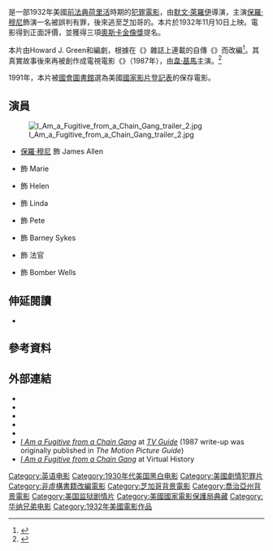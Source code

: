 {{noteTA
|T=zh-hk:牢獄餘生; zh-cn:亡命者;
|G1=Show
|1=zh-hk:牢獄餘生; zh-cn:亡命者;
}}
{{Infobox film
| name = 牢獄餘生
| original_name  = ''I Am a Fugitive from a Chain Gang''
| image = IAmaFugitivefromaChainGang.jpg
| caption = 電影海報
| director = [[默文·萊羅伊|默文·萊羅伊]]
| producer = Hal B. Wallis
| screenplay = Howard J. Green<br />{{link-en|布朗·霍姆斯|Brown Holmes}}
| based_on = 《{{link-en|I Am a Fugitive from a Georgia Chain Gang!|I Am a Fugitive from a Georgia Chain Gang!}}》<br />作者：{{link-en|Robert Elliott Burns|Robert Elliott Burns}}
| starring = [[保羅·穆尼|保羅·穆尼]]<br />{{link-en|格蘭達·法雷爾|Glenda Farrell}}<br />{{link-en|Helen Vinson|Helen Vinson}}<br />{{link-en|諾爾·法蘭西斯|Noel Francis}}
| music = Bernhard Kaun
| cinematography = {{link-en|Sol Polito|Sol Polito}}
| editing = {{link-en|威廉·霍姆斯|William Holmes (film editor)}}
| studio = {{link-en|Vitaphone|Vitaphone|The Vitaphone Corporation}}
| distributor = [[華納兄弟|華納兄弟]]
| released = {{film date|1932|11|10}}<ref>{{cite news|title=Screen Notes |newspaper=New York Times |date=1932-11-10 |language = en}}</ref>
| runtime = 93分鐘
| language = 英語
| country = 美國
| budget = $228,000
| gross  = $1,599,000
| cn_name            = 亡命者
| hk_name            = 牢獄餘生
| tw_name            = 
}}
{{作品名稱|name=''I Am a Fugitive from a Chain Gang''|hk=牢獄餘生|cn=亡命者}}是一部1932年美國[[前法典荷里活|前法典荷里活]]時期的[[犯罪電影|犯罪電影]]，由[[默文·萊羅伊|默文·萊羅伊]]導演，主演[[保羅·穆尼|保羅·穆尼]]飾演一名被誤判有罪，後來逃至芝加哥的{{link-en|帶鐐囚犯|Chain gang}}。本片於1932年11月10日上映。電影得到正面評價，並獲得三項[[奧斯卡金像獎|奧斯卡金像獎]]提名。

本片由Howard J. Green和{{link-en|布朗·霍姆斯|Brown Holmes}}編劇，根據{{link-en|Robert Elliott Burns|Robert Elliott Burns}}在《{{link-en|True Detective (magazine)|True Detective (magazine)|True Detective}}》雜誌上連載的自傳《{{link-en|I Am a Fugitive from a Georgia Chain Gang!|I Am a Fugitive from a Georgia Chain Gang!}}》而改編<ref>{{Cite web |url = http://www.stim.com/Stim-x/8.1/detective/detective-08.1.html |title = True Detective, R.I.P. |author = John Marr |language = en |accessdate = 2017-01-08 |archive-date = 2018-12-18 |archive-url = https://web.archive.org/web/20181218010517/http://www.stim.com/Stim-x/8.1/detective/detective-08.1.html |dead-url = no }}</ref>。其真實故事後來再被創作成電視電影《{{link-en|The Man Who Broke 1,000 Chains|The Man Who Broke 1,000 Chains}}》（1987年），由[[韋·基馬|韋·基馬]]主演。<ref>{{Cite web |url = http://www.tcm.com/tcmdb/title/782/I-Am-a-Fugitive-from-a-Chain-Gang/articles.html |title = I Am a Fugitive from a Chain Gang |publisher = Turner Classic Movies |language = en |access-date = 2017-01-08 |archive-date = 2013-01-29 |archive-url = https://web.archive.org/web/20130129043508/http://www.tcm.com/tcmdb/title/782/I-Am-a-Fugitive-from-a-Chain-Gang/articles.html |dead-url = no }}</ref>

1991年，本片被[[國會圖書館_(美國)|國會圖書館]]選為美國[[國家影片登記表|國家影片登記表]]的保存電影。

== 演員 ==
[[File:I_Am_a_Fugitive_from_a_Chain_Gang_trailer_2.jpg|thumb]]
* [[保羅·穆尼|保羅·穆尼]] 飾 James Allen
* {{link-en|格蘭達·法雷爾|Glenda Farrell}} 飾 Marie
* {{link-en|Helen Vinson|Helen Vinson}} 飾 Helen
* {{link-en|諾爾·法蘭西斯|Noel Francis}} 飾 Linda
* {{link-en|普雷斯頓·福斯特|Preston Foster}} 飾 Pete
* {{link-en|阿倫·詹金斯|Allen Jenkins}} 飾 Barney Sykes
* {{link-en|Berton Churchill|Berton Churchill}} 飾 法官
* {{link-en|Edward Ellis (actor)|Edward Ellis (actor)|Edward Ellis}} 飾 Bomber Wells

== 伸延閱讀 ==
* {{cite book|title=''I Am a Fugitive from a Georgia Chain Gang!''| first=Robert E.| last=Burns| publisher=University of Georgia Press| year= 1932|isbn=978-0-8203-1943-8}}

== 參考資料 ==
{{reflist}}

== 外部連結 ==
* {{IMDb title|id=0023042|title=I Am a Fugitive from a Chain Gang}}
* {{AFI film|3938|I Am a Fugitive from a Chain Gang}}
* {{tcmdb title|id=782|title=I Am a Fugitive from a Chain Gang}}
* {{Amg movie|24013|I Am a Fugitive from a Chain Gang}}
* {{Rotten-tomatoes|i_am_a_fugitive_from_a_chain_gang}}
* [http://www.tvguide.com/movies/i-am-a-fugitive-from-a-chain-gang-101566/review/ ''I Am a Fugitive from a Chain Gang''] {{Wayback|url=http://www.tvguide.com/movies/i-am-a-fugitive-from-a-chain-gang-101566/review/ |date=20150402160657 }} at ''[[TV_Guide|TV Guide]]'' (1987 write-up was originally published in ''The Motion Picture Guide'')
* [http://www.virtual-history.com/movie/film/2525/i-am-a-fugitive-from-a-chain-gang ''I Am a Fugitive from a Chain Gang''] {{Wayback|url=http://www.virtual-history.com/movie/film/2525/i-am-a-fugitive-from-a-chain-gang |date=20210419150944 }} at Virtual History

[[Category:英语电影|Category:英语电影]]
[[Category:1930年代美国黑白电影|Category:1930年代美国黑白电影]]
[[Category:美國劇情犯罪片|Category:美國劇情犯罪片]]
[[Category:非虛構書籍改編電影|Category:非虛構書籍改編電影]]
[[Category:芝加哥背景電影|Category:芝加哥背景電影]]
[[Category:喬治亞州背景電影|Category:喬治亞州背景電影]]
[[Category:美国监狱剧情片|Category:美国监狱剧情片]]
[[Category:美國國家電影保護局典藏|Category:美國國家電影保護局典藏]]
[[Category:华纳兄弟电影|Category:华纳兄弟电影]]
[[Category:1932年美國電影作品|Category:1932年美國電影作品]]